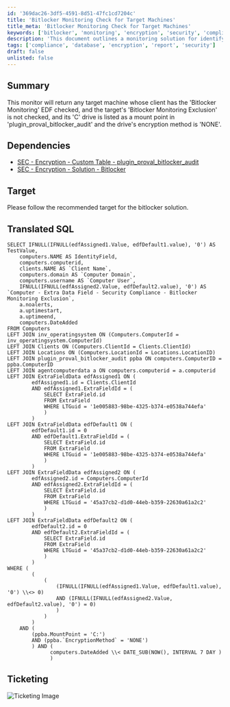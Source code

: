 ```yaml
---
id: '369dac26-3df5-4591-8d51-47fc1cd7204c'
title: 'Bitlocker Monitoring Check for Target Machines'
title_meta: 'Bitlocker Monitoring Check for Target Machines'
keywords: ['bitlocker', 'monitoring', 'encryption', 'security', 'compliance']
description: 'This document outlines a monitoring solution for identifying target machines with specific Bitlocker settings, ensuring that only compliant machines are flagged for further action. It includes SQL queries and dependencies for effective implementation.'
tags: ['compliance', 'database', 'encryption', 'report', 'security']
draft: false
unlisted: false
---
```

## Summary

This monitor will return any target machine whose client has the 'Bitlocker Monitoring' EDF checked, and the target's 'Bitlocker Monitoring Exclusion' is not checked, and its 'C' drive is listed as a mount point in 'plugin_proval_bitlocker_audit' and the drive's encryption method is 'NONE'.

## Dependencies

- [SEC - Encryption - Custom Table - plugin_proval_bitlocker_audit](https://proval.itglue.com/DOC-5078775-8943520)
- [SEC - Encryption - Solution - Bitlocker](https://proval.itglue.com/DOC-5078775-8953721)

## Target

Please follow the recommended target for the bitlocker solution.

## Translated SQL

```
SELECT IFNULL(IFNULL(edfAssigned1.Value, edfDefault1.value), '0') AS TestValue,
    computers.NAME AS IdentityField,
    computers.computerid,
    clients.NAME AS `Client Name`,
    computers.domain AS `Computer Domain`,
    computers.username AS `Computer User`,
    IFNULL(IFNULL(edfAssigned2.Value, edfDefault2.value), '0') AS `Computer - Extra Data Field - Security Compliance - Bitlocker Monitoring Exclusion`,
    a.noalerts,
    a.uptimestart,
    a.uptimeend,
    computers.DateAdded
FROM Computers
LEFT JOIN inv_operatingsystem ON (Computers.ComputerId = inv_operatingsystem.ComputerId)
LEFT JOIN Clients ON (Computers.ClientId = Clients.ClientId)
LEFT JOIN Locations ON (Computers.LocationId = Locations.LocationID)
LEFT JOIN plugin_proval_bitlocker_audit ppba ON computers.ComputerID = ppba.ComputerID
LEFT JOIN agentcomputerdata a ON computers.computerid = a.computerid
LEFT JOIN ExtraFieldData edfAssigned1 ON (
        edfAssigned1.id = Clients.ClientId
        AND edfAssigned1.ExtraFieldId = (
            SELECT ExtraField.id
            FROM ExtraField
            WHERE LTGuid = '1e005883-98be-4325-b374-e0538a744efa'
            )
        )
LEFT JOIN ExtraFieldData edfDefault1 ON (
        edfDefault1.id = 0
        AND edfDefault1.ExtraFieldId = (
            SELECT ExtraField.id
            FROM ExtraField
            WHERE LTGuid = '1e005883-98be-4325-b374-e0538a744efa'
            )
        )
LEFT JOIN ExtraFieldData edfAssigned2 ON (
        edfAssigned2.id = Computers.ComputerId
        AND edfAssigned2.ExtraFieldId = (
            SELECT ExtraField.id
            FROM ExtraField
            WHERE LTGuid = '45a37cb2-d1d0-44eb-b359-22630a61a2c2'
            )
        )
LEFT JOIN ExtraFieldData edfDefault2 ON (
        edfDefault2.id = 0
        AND edfDefault2.ExtraFieldId = (
            SELECT ExtraField.id
            FROM ExtraField
            WHERE LTGuid = '45a37cb2-d1d0-44eb-b359-22630a61a2c2'
            )
        )
WHERE (
        (
            (
                (IFNULL(IFNULL(edfAssigned1.Value, edfDefault1.value), '0') \\<> 0)
                AND (IFNULL(IFNULL(edfAssigned2.Value, edfDefault2.value), '0') = 0)
                )
            )
        )
    AND (
        (ppba.MountPoint = 'C:')
        AND (ppba.`EncryptionMethod` = 'NONE')
        ) AND (
              computers.DateAdded \\< DATE_SUB(NOW(), INTERVAL 7 DAY )
              )
```

## Ticketing

![Ticketing Image](../../../static/img/Bitlocker---OS-Volume-Encryption-Disabled/image_1.png)













